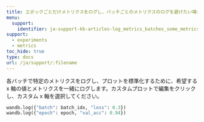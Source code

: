 ```yaml
---
title: エポックごとだけメトリクスをログし、バッチごとのメトリクスのログを避けたい場合はどうすればよいですか？
menu:
  support:
    identifier: ja-support-kb-articles-log_metrics_batches_some_metrics_epochs
support:
  - experiments
  - metrics
toc_hide: true
type: docs
url: /ja/support/:filename
---
```

各バッチで特定のメトリクスをログし、プロットを標準化するために、希望する x 軸の値とメトリクスを一緒にログします。カスタムプロットで編集をクリックし、カスタム x 軸を選択してください。

```python
wandb.log({"batch": batch_idx, "loss": 0.3})
wandb.log({"epoch": epoch, "val_acc": 0.94})
```